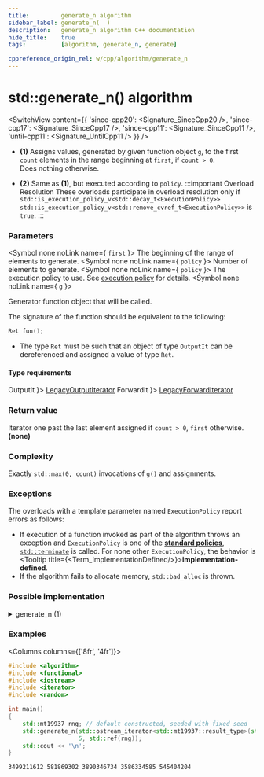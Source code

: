 ```yaml
---
title:         generate_n algorithm
sidebar_label: generate_n(  )
description:   generate_n algorithm C++ documentation
hide_title:    true
tags:          [algorithm, generate_n, generate]

cppreference_origin_rel: w/cpp/algorithm/generate_n
---
```



<!-- Terms -->


<!----------------- Codes ---------------------->


# std::generate_n() algorithm

<SwitchView content={{
  'since-cpp20': <Signature_SinceCpp20 />,
  'since-cpp17': <Signature_SinceCpp17 />,
  'since-cpp11': <Signature_SinceCpp11 />,
  'until-cpp11': <Signature_UntilCpp11 />
}} />

- **(1)**
  Assigns values, generated by given function object `g`, to the first `count` elements in the range beginning at `first`, if `count > 0`.  
  Does nothing otherwise.

 - **(2)** Same as **(1)**, but executed according to `policy`.
  :::important Overload Resolution
  These overloads participate in overload resolution only if
  <Until v='cpp20'> <code>std::is_execution_policy_v&lt;std::decay_t&lt;ExecutionPolicy&gt;&gt;</code> </Until> <Since v='cpp20'> <code>std::is_execution_policy_v&lt;std::remove_cvref_t&lt;ExecutionPolicy&gt;&gt;</code> </Since> is <code>true</code>.
  :::

### Parameters

<SymbolTable>

  <Symbol none noLink name={ <code>first</code> }>
    The beginning of the range of elements to generate.
  </Symbol>
  <Symbol none noLink name={ <code>policy</code> }>
    Number of elements to generate.
  </Symbol>
  <Symbol none noLink name={ <code>policy</code> }>
    The execution policy to use. See <a href="">execution policy</a> for details.
  </Symbol>
  <Symbol none noLink name={ <code>g</code> }>

Generator function object that will be called.

The signature of the function should be equivalent to the following:
```cpp
Ret fun();
```
- The type `Ret` must be such that an object of type `OutputIt` can be dereferenced and assigned a value of type `Ret`.


  </Symbol>

</SymbolTable>

#### Type requirements

<SymbolTable>
  <Symbol none noLink name={ <code>OutputIt</code> }>
    <a href="/docs/named_req/LegacyOutputIterator">LegacyOutputIterator</a>
  </Symbol>
  <Symbol none noLink name={ <code>ForwardIt</code> }>
    <a href="/docs/named_req/LegacyForwardIterator">LegacyForwardIterator</a>
  </Symbol>
</SymbolTable>

### Return value

<Since v='cpp11'>Iterator one past the last element assigned if <code>count > 0</code>, <code>first</code> otherwise.</Since> <br/>
<Until v='cpp11'><b>(none)</b></Until>

### Complexity

Exactly `std::max(0, count)` invocations of `g()` and assignments.

### Exceptions

The overloads with a template parameter named `ExecutionPolicy` report errors as follows:
- If execution of a function invoked as part of the algorithm throws an exception and `ExecutionPolicy` is one of the [**standard policies**](#), [`std::terminate`](#) is called.
	For none other `ExecutionPolicy`, the behavior is <Tooltip title={<Term_ImplementationDefined/>}>**implementation-defined**</Tooltip>.
- If the algorithm fails to allocate memory, `std::bad_alloc` is thrown.

### Possible implementation

<details>
<summary>generate_n (1)</summary>

```cpp
template<class OutputIt, class Size, class Generator>
constexpr // since C++20
OutputIt  // void until C++11
generate_n(OutputIt first, Size count, Generator g)
{
    for (Size i = 0; i < count; ++i, ++first)
        *first = g();

    return first;
}
```

</details>

### Examples

<Columns columns={['8fr', '4fr']}>
<div>

```cpp title='Main.cpp' showLineNumbers
#include <algorithm>
#include <functional>
#include <iostream>
#include <iterator>
#include <random>

int main()
{
    std::mt19937 rng; // default constructed, seeded with fixed seed
    std::generate_n(std::ostream_iterator<std::mt19937::result_type>(std::cout, " "),
                    5, std::ref(rng));
    std::cout << '\n';
}
```

</div>
<div>

```plaintext title="Output"
3499211612 581869302 3890346734 3586334585 545404204
```

</div>
</Columns>
